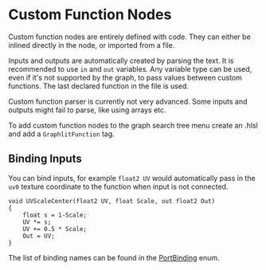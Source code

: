 
# Custom Function Nodes

Custom function nodes are entirely defined with code. They can either be inlined directly in the node, or imported from a file.

Inputs and outputs are automatically created by parsing the text. It is recommended to use `in` and `out` variables.
Any variable type can be used, even if it's not supported by the graph, to pass values between custom functions.
The last declared function in the file is used.

<Callout type="warning">
  Custom function parser is currently not very advanced. Some inputs and outputs
  might fail to parse, like using arrays etc.
</Callout>

To add custom function nodes to the graph search tree menu create an .hlsl and add a `GraphlitFunction` tag.

## Binding Inputs

You can bind inputs, for example `float2 UV` would automatically pass in the `uv0` texture coordinate to the function when input is not connected.

```hlsl filename="UVScaleCenter.hlsl" showLineNumbers
void UVScaleCenter(float2 UV, float Scale, out float2 Out)
{
    float s = 1-Scale;
    UV *= s;
    UV += 0.5 * Scale;
    Out = UV;
}
```

The list of binding names can be found in the [PortBinding](https://github.com/z3y/ShaderGraphZ/blob/master/Editor/Generation/PortBindings.cs) enum.
